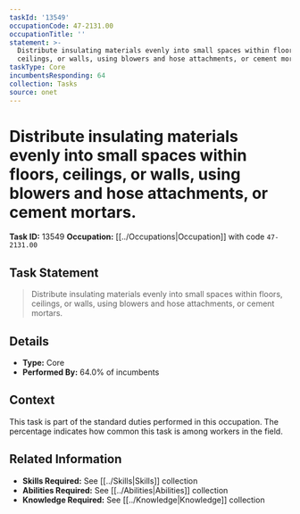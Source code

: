 ```yaml
---
taskId: '13549'
occupationCode: 47-2131.00
occupationTitle: ''
statement: >-
  Distribute insulating materials evenly into small spaces within floors,
  ceilings, or walls, using blowers and hose attachments, or cement mortars.
taskType: Core
incumbentsResponding: 64
collection: Tasks
source: onet
---
```

# Distribute insulating materials evenly into small spaces within floors, ceilings, or walls, using blowers and hose attachments, or cement mortars.

**Task ID:** 13549
**Occupation:** [[../Occupations|Occupation]] with code `47-2131.00`

## Task Statement

> Distribute insulating materials evenly into small spaces within floors, ceilings, or walls, using blowers and hose attachments, or cement mortars.

## Details

- **Type:** Core
- **Performed By:** 64.0% of incumbents

## Context

This task is part of the standard duties performed in this occupation. The percentage indicates how common this task is among workers in the field.

## Related Information

- **Skills Required:** See [[../Skills|Skills]] collection
- **Abilities Required:** See [[../Abilities|Abilities]] collection
- **Knowledge Required:** See [[../Knowledge|Knowledge]] collection
